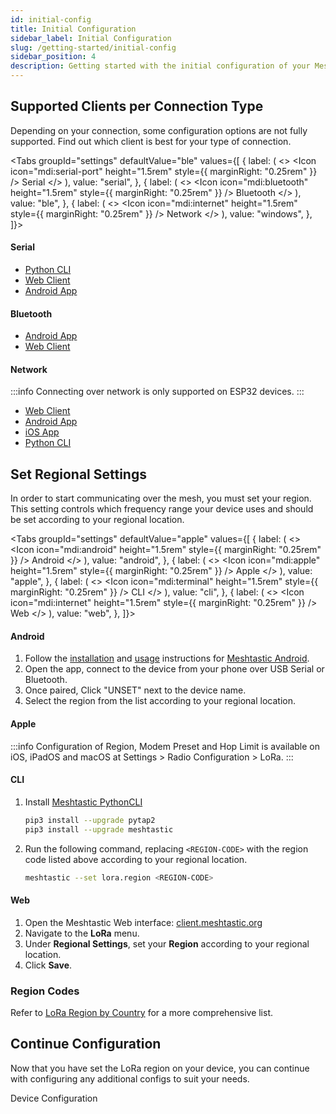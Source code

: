 ```yaml
---
id: initial-config
title: Initial Configuration
sidebar_label: Initial Configuration
slug: /getting-started/initial-config
sidebar_position: 4
description: Getting started with the initial configuration of your Meshtastic device including serial, bluetooth, LoRa, and more.
---
```



## Supported Clients per Connection Type

Depending on your connection, some configuration options are not fully supported. Find out which client is best for your type of connection.

<Tabs
groupId="settings"
defaultValue="ble"
values={[
    {
      label: (
        <>
          <Icon icon="mdi:serial-port" height="1.5rem" style={{ marginRight: "0.25rem" }} /> Serial
        </>
      ),
      value: "serial",
    },
    {
      label: (
        <>
          <Icon icon="mdi:bluetooth" height="1.5rem" style={{ marginRight: "0.25rem" }} /> Bluetooth
        </>
      ),
      value: "ble",
    },
    {
      label: (
        <>
          <Icon icon="mdi:internet" height="1.5rem" style={{ marginRight: "0.25rem" }} /> Network
        </>
      ),
      value: "windows",
    },
  ]}>

<TabItem value="serial">

#### Serial

- [Python CLI](/docs/software/python/cli/)
- [Web Client](https://client.meshtastic.org)
- [Android App](/docs/category/android-app)

</TabItem>
<TabItem value="ble">

#### Bluetooth

- [Android App](/docs/category/android-app)
- [Web Client](https://client.meshtastic.org)

</TabItem>
<TabItem value="network">

#### Network

:::info
Connecting over network is only supported on ESP32 devices.
:::

- [Web Client](https://client.meshtastic.org)
- [Android App](/docs/category/android-app)
- [iOS App](/docs/category/apple-apps)
- [Python CLI](/docs/software/python/cli/)

</TabItem>
</Tabs>

## Set Regional Settings

In order to start communicating over the mesh, you must set your region. This setting controls which frequency range your device uses and should be set according to your regional location.

<Tabs
  groupId="settings"
  defaultValue="apple"
  values={[
    {
      label: (
        <>
          <Icon icon="mdi:android" height="1.5rem" style={{ marginRight: "0.25rem" }} /> Android
        </>
      ),
      value: "android",
    },
    {
      label: (
        <>
          <Icon icon="mdi:apple" height="1.5rem" style={{ marginRight: "0.25rem" }} /> Apple
        </>
      ),
      value: "apple",
    },
    {
      label: (
        <>
          <Icon icon="mdi:terminal" height="1.5rem" style={{ marginRight: "0.25rem" }} /> CLI
        </>
      ),
      value: "cli",
    },
    {
      label: (
        <>
          <Icon icon="mdi:internet" height="1.5rem" style={{ marginRight: "0.25rem" }} /> Web
        </>
      ),
      value: "web",
    },
  ]}>

<TabItem value="android">

#### Android

1. Follow the [installation](/docs/software/android/installation) and [usage](/docs/software/android/usage/) instructions for [Meshtastic Android](/docs/category/android-app).
2. Open the app, connect to the device from your phone over USB Serial or Bluetooth.
3. Once paired, Click "UNSET" next to the device name.
4. Select the region from the list according to your regional location.

</TabItem>
<TabItem value="apple">

#### Apple

:::info
Configuration of Region, Modem Preset and Hop Limit is available on iOS, iPadOS and macOS at Settings > Radio Configuration > LoRa.
:::

</TabItem>
<TabItem value="cli">

#### CLI

1. Install [Meshtastic PythonCLI](/docs/software/python/cli/installation)
   ```sh
   pip3 install --upgrade pytap2
   pip3 install --upgrade meshtastic
   ```
2. Run the following command, replacing `<REGION-CODE>` with the region code listed above according to your regional location.
   ```sh
   meshtastic --set lora.region <REGION-CODE>
   ```

</TabItem>
<TabItem value="web">

#### Web

1. Open the Meshtastic Web interface: [client.meshtastic.org](https://client.meshtastic.org)
2. Navigate to the **LoRa** menu.
3. Under **Regional Settings**, set your **Region** according to your regional location.
4. Click **Save**.

</TabItem>
</Tabs>

### Region Codes

<LoRaRegions />

Refer to [LoRa Region by Country](/docs/configuration/region-by-country) for a more comprehensive list.

## Continue Configuration

Now that you have set the LoRa region on your device, you can continue with configuring any additional configs to suit your needs.

<div className="indexCtasBody">
  <Link
    className={"button button--outline button--lg cta--button"}
    to={"/docs/configuration/"}
  >
    Device Configuration
  </Link>
</div>
